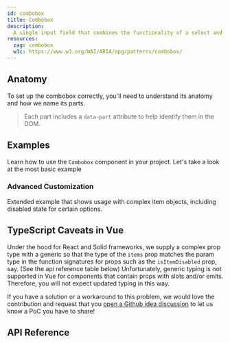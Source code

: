 ```yaml
---
id: combobox
title: Combobox
description:
  A single input field that combines the functionality of a select and input.
resources:
  zag: combobox
  w3c: https://www.w3.org/WAI/ARIA/apg/patterns/combobox/
---
```


<ComponentPreview id="Combobox" />

## Anatomy

To set up the combobox correctly, you'll need to understand its anatomy and how
we name its parts.

> Each part includes a `data-part` attribute to help identify them in the DOM.

<Anatomy id="combobox" />

## Examples

Learn how to use the `Combobox` component in your project. Let's take a look at
the most basic example

<Example id="basic" />

### Advanced Customization

Extended example that shows usage with complex item objects, including disabled
state for certain options.

<Example id="advanced" />

## TypeScript Caveats in Vue

Under the hood for React and Solid frameworks, we supply a complex prop type
with a generic so that the type of the `items` prop matches the param type in
the function signatures for props such as the `isItemDisabled` prop, say. (See
the api reference table below) Unfortunately, generic typing is not supported in
Vue for components that contain props with slots and/or emits. Therefore, you
will not expect updated typing in this way.

If you have a solution or a workaround to this problem, we would love the
contribution and request that you
[open a Github idea discussion](https://github.com/chakra-ui/ark/discussions/new?category=ideas)
to let us know a PoC you have to share!

## API Reference

<ComponentTypes id="combobox" />
